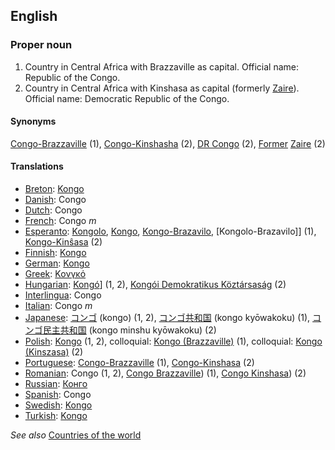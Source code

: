 ==English==

===Proper noun===

# Country in Central Africa with Brazzaville as capital. Official name: Republic of the Congo.
# Country in Central Africa with Kinshasa as capital (formerly [[Zaire]]). Official name: Democratic Republic of the Congo.

====Synonyms====

[[Congo-Brazzaville]] (1), [[Congo-Kinshasha]] (2), [[DR Congo]] (2), [[Former]] [[Zaire]] (2)

====Translations====

*[[Breton]]: [[Kongo]]
*[[Danish]]: Congo
*[[Dutch]]: Congo
*[[French]]: Congo ''m''
*[[Esperanto]]: [[Kongolo]], [[Kongo]], [[Kongo-Brazavilo]], [Kongolo-Brazavilo]] (1), [[Kongo-Kinŝasa]] (2)
*[[Finnish]]: [[Kongo]]
*[[German]]: [[Kongo]]
*[[Greek]]: [[Κονγκό]]
*[[Hungarian]]: [[Kongó]]] (1, 2), [[Kongói Demokratikus Köztársaság]] (2)
*[[Interlingua]]: Congo
*[[Italian]]: Congo ''m''
*[[Japanese]]: [[コンゴ]] (kongo) (1, 2), [[コンゴ共和国]] (kongo kyōwakoku) (1), [[コンゴ民主共和国]] (kongo minshu kyōwakoku) (2)
*[[Polish]]: [[Kongo]] (1, 2), colloquial: [[Kongo (Brazzaville)]] (1), colloquial: [[Kongo (Kinszasa)]] (2)
*[[Portuguese]]: [[Congo-Brazzaville]] (1), [[Congo-Kinshasa]] (2)
*[[Romanian]]: Congo (1, 2), [[Congo Brazzaville]]) (1), [[Congo Kinshasa]]) (2)
*[[Russian]]: [[Конго]]
*[[Spanish]]: Congo
*[[Swedish]]: [[Kongo]]
*[[Turkish]]: [[Kongo]]

''See also'' [[Countries of the world]]
